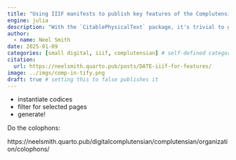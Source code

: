 ```yaml
---
title: "Using IIIF manifests to publish key features of the Complutensian Bible"
engine: julia
description: "With the `CitablePhysicalText` package, it's trivial to generate a IIIF manifest for a list of manuscript pages."
author:
  - name: Neel Smith
date: 2025-01-09
categories: [small digital, iiif, complutensian] # self-defined categories
citation: 
  url: https://neelsmith.quarto.pub/posts/DATE-iiif-for-features/ 
image: ../imgs/comp-in-tify.png
draft: true # setting this to false publishes it
---
```



- instantiate codices
- filter for selected pages
- generate!



Do the colophons:

https://neelsmith.quarto.pub/digitalcomplutensian/complutensian/organization/colophons/
